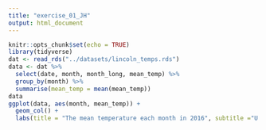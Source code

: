 ```yaml
---
title: "exercise_01_JH"
output: html_document
---
```


```r
knitr::opts_chunk$set(echo = TRUE)
library(tidyverse)
dat <- read_rds("../datasets/lincoln_temps.rds")
data <- dat %>% 
  select(date, month, month_long, mean_temp) %>%
  group_by(month) %>%
  summarise(mean_temp = mean(mean_temp))
data
ggplot(data, aes(month, mean_temp)) + 
  geom_col() +
  labs(title = "The mean temperature each month in 2016", subtitle ="U = °F", x = "month", y = "mean temperature")
``` 


```r
  
```
